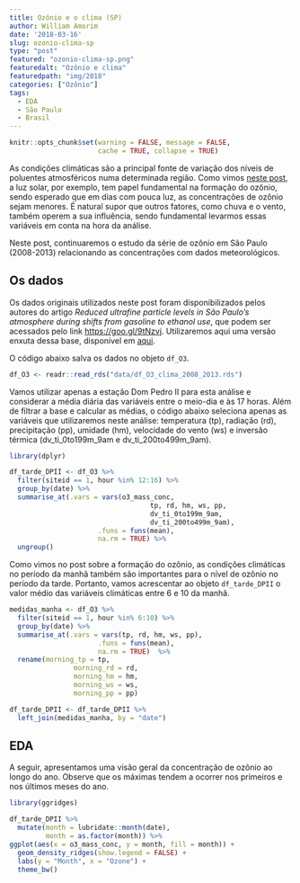 ```yaml
---
title: Ozônio e o clima (SP)
author: William Amorim
date: '2018-03-16'
slug: ozonio-clima-sp
type: "post"
featured: "ozonio-clima-sp.png"
featuredalt: "Ozônio e clima"
featuredpath: "img/2018"
categories: ["Ozônio"]
tags:
  - EDA
  - São Paulo
  - Brasil 
---
```


```r
knitr::opts_chunk$set(warning = FALSE, message = FALSE,
                      cache = TRUE, collapse = TRUE)
```

As condições climáticas são a principal fonte de variação dos níveis de poluentes atmosféricos numa determinada região. Como vimos [neste  post](https://www.rpollution.com/blog/o-ciclo-do-ozonio/), a luz solar, por exemplo, tem papel fundamental na formação do ozônio, sendo esperado que em dias com pouca luz, as concentrações de ozônio sejam menores. É natural supor que outros fatores, como chuva e o vento, também operem a sua influência, sendo fundamental levarmos essas variáveis em conta na hora da análise.

Neste post, continuaremos o estudo da série de ozônio em São Paulo (2008-2013) relacionando as concentrações com dados meteorológicos.

## Os dados

Os dados originais utilizados neste post foram disponibilizados pelos autores do artigo *Reduced ultrafine particle levels in São Paulo's atmosphere during shifts from gasoline to ethanol use*, que podem ser acessados pelo link [https://goo.gl/9tNzvj](https://goo.gl/9tNzvj). Utilizaremos aqui uma versão enxuta dessa base, disponível em [aqui](https://github.com/williamorim/Rpollution-blog/tree/master/content/blog/data). 

O código abaixo salva os dados no objeto `df_O3`.

```r
df_O3 <- readr::read_rds("data/df_O3_clima_2008_2013.rds")
```

Vamos utilizar apenas a estação Dom Pedro II para esta análise e considerar a média diária das variáveis entre o meio-dia e às 17 horas. Além de filtrar a base e calcular as médias, o código abaixo seleciona apenas as variáveis que utilizaremos neste análise: temperatura (tp), radiação (rd), precipitação (pp), umidade (hm), velocidade do vento (ws) e inversão térmica (dv_ti_0to199m_9am e dv_ti_200to499m_9am).

```r
library(dplyr)

df_tarde_DPII <- df_O3 %>%
  filter(siteid == 1, hour %in% 12:16) %>% 
  group_by(date) %>%
  summarise_at(.vars = vars(o3_mass_conc, 
                                   tp, rd, hm, ws, pp,
                                   dv_ti_0to199m_9am, 
                                   dv_ti_200to499m_9am),
                      .funs = funs(mean),
                      na.rm = TRUE) %>% 
  ungroup()
```

Como vimos no post sobre a formação do ozônio, as condições climáticas no período da manhã também são importantes para o nível de ozônio no período da tarde. Portanto, vamos acrescentar ao objeto `df_tarde_DPII` o valor médio das variáveis climáticas entre 6 e 10 da manhã.

```r
medidas_manha <- df_O3 %>%
  filter(siteid == 1, hour %in% 6:10) %>% 
  group_by(date) %>%
  summarise_at(.vars = vars(tp, rd, hm, ws, pp),
                      .funs = funs(mean),
                      na.rm = TRUE)  %>%
  rename(morning_tp = tp,
                morning_rd = rd,
                morning_hm = hm,
                morning_ws = ws,
                morning_pp = pp)

df_tarde_DPII <- df_tarde_DPII %>%  
  left_join(medidas_manha, by = "date")

```

## EDA

A seguir, apresentamos uma visão geral da concentração de ozônio ao longo do ano. Observe que os máximas tendem a ocorrer nos primeiros e nos últimos meses do ano.

```r
library(ggridges)

df_tarde_DPII %>%
  mutate(month = lubridate::month(date),
         month = as.factor(month)) %>% 
ggplot(aes(x = o3_mass_conc, y = month, fill = month)) + 
  geom_density_ridges(show.legend = FALSE) +
  labs(y = "Month", x = "Ozone") +
  theme_bw()
```

